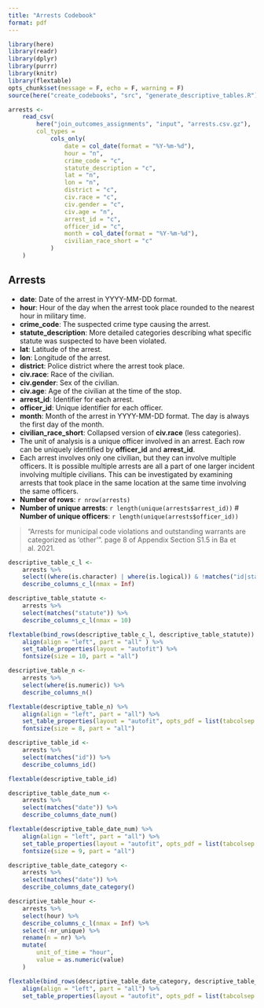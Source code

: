 ```yaml
---
title: "Arrests Codebook"
format: pdf
---
```


```r
library(here)
library(readr)
library(dplyr)
library(purrr)
library(knitr)
library(flextable)
opts_chunk$set(message = F, echo = F, warning = F)
source(here("create_codebooks", "src", "generate_descriptive_tables.R"))
```

```r
arrests <- 
    read_csv(
        here("join_outcomes_assignments", "input", "arrests.csv.gz"),
        col_types = 
            cols_only(
                date = col_date(format = "%Y-%m-%d"),
                hour = "n",
                crime_code = "c",
                statute_description = "c",
                lat = "n",
                lon = "n",
                district = "c",
                civ.race = "c",
                civ.gender = "c",
                civ.age = "n",
                arrest_id = "c",
                officer_id = "c",
                month = col_date(format = "%Y-%m-%d"),
                civilian_race_short = "c"
            )
    )
```

## Arrests

* **date**: Date of the arrest in YYYY-MM-DD format.
* **hour**: Hour of the day when the arrest took place rounded to the nearest hour in military time.
* **crime_code**: The suspected crime type causing the arrest.
* **statute_description**: More detailed categories describing what specific statute was suspected to have been violated.
* **lat**: Latitude of the arrest.
* **lon**: Longitude of the arrest.
* **district**: Police district where the arrest took place.
* **civ.race**: Race of the civilian.
* **civ.gender**: Sex of the civilian.
* **civ.age**: Age of the civilian at the time of the stop.
* **arrest_id**: Identifier for each arrest.
* **officer_id**: Unique identifier for each officer.
* **month**: Month of the arrest in YYYY-MM-DD format. The day is always the first day of the month.
* **civilian_race_short**: Collapsed version of **civ.race** (less categories).
* The unit of analysis is a unique officer involved in an arrest. Each row can be uniquely identified by **officer_id** and **arrest_id**.
* Each arrest involves only one civilian, but they can involve multiple officers. It is possible multiple arrests are all a part of one larger incident involving multiple civilians. This can be investigated by examining arrests that took place in the same location at the same time involving the same officers.
* **Number of rows**: `r nrow(arrests)`
* **Number of unique arrests**: `r length(unique(arrests$arrest_id))`
# **Number of unique officers**: `r length(unique(arrests$officer_id))`

> "Arrests for municipal code violations and outstanding warrants are categorized as 'other'". page 8 of Appendix Section S1.5 in Ba et al. 2021.

```r
descriptive_table_c_l <-
    arrests %>%
    select((where(is.character) | where(is.logical)) & !matches("id|statute")) %>%
    describe_columns_c_l(nmax = Inf)

descriptive_table_statute <-
    arrests %>%
    select(matches("statute")) %>%
    describe_columns_c_l(nmax = 10)

flextable(bind_rows(descriptive_table_c_l, descriptive_table_statute)) %>%
    align(align = "left", part = "all" ) %>%
    set_table_properties(layout = "autofit") %>%
    fontsize(size = 10, part = "all")
```

```r
descriptive_table_n <-
    arrests %>%
    select(where(is.numeric)) %>%
    describe_columns_n()

flextable(descriptive_table_n) %>%
    align(align = "left", part = "all") %>%
    set_table_properties(layout = "autofit", opts_pdf = list(tabcolsep = 3)) %>%
    fontsize(size = 8, part = "all")
```

```r
descriptive_table_id <-
    arrests %>%
    select(matches("id")) %>%
    describe_columns_id()

flextable(descriptive_table_id)
```

```r
descriptive_table_date_num <-
    arrests %>%
    select(matches("date")) %>%
    describe_columns_date_num()

flextable(descriptive_table_date_num) %>%
    align(align = "left", part = "all") %>%
    set_table_properties(layout = "autofit", opts_pdf = list(tabcolsep = 8)) %>%
    fontsize(size = 9, part = "all")
```

```r
descriptive_table_date_category <-
    arrests %>%
    select(matches("date")) %>%
    describe_columns_date_category()

descriptive_table_hour <-
    arrests %>%
    select(hour) %>%
    describe_columns_c_l(nmax = Inf) %>%
    select(-nr_unique) %>%
    rename(n = nr) %>%
    mutate(
        unit_of_time = "hour",
        value = as.numeric(value)
    )

flextable(bind_rows(descriptive_table_date_category, descriptive_table_hour)) %>%
    align(align = "left", part = "all") %>%
    set_table_properties(layout = "autofit", opts_pdf = list(tabcolsep = 10))
```
